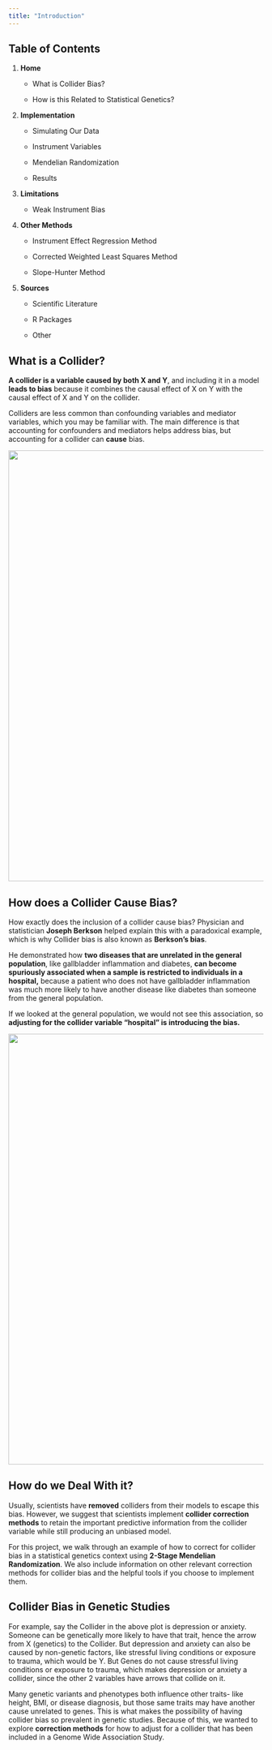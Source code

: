 ```yaml
---
title: "Introduction"
---
```



## **Table of Contents**

1.  **Home**

    -   What is Collider Bias?

    -   How is this Related to Statistical Genetics?

2.  **Implementation**

    -   Simulating Our Data
    
    -   Instrument Variables

    -   Mendelian Randomization

    -   Results

3.  **Limitations**

    -   Weak Instrument Bias

4.  **Other Methods**

    -   Instrument Effect Regression Method

    -   Corrected Weighted Least Squares Method

    -   Slope-Hunter Method

5.  **Sources**

    -   Scientific Literature

    -   R Packages

    -   Other

## **What is a Collider?**

**A collider is a variable caused by both X and Y**, and including it in a model **leads to bias** because it combines the causal effect of X on Y with the causal effect of X and Y on the collider. 

Colliders are less common than confounding variables and mediator variables, which you may be familiar with. The main difference is that accounting for confounders and mediators helps address bias, but accounting for a collider can **cause** bias.

![](images/Collider Basic DAG.png){width="850"}

## How does a Collider Cause Bias?

How exactly does the inclusion of a collider cause bias? Physician and statistician **Joseph Berkson** helped explain this with a paradoxical example, which is why Collider bias is also known as **Berkson’s bias**. 

He demonstrated how **two diseases that are unrelated in the general population**, like gallbladder inflammation and diabetes, **can become spuriously associated when a sample is restricted to individuals in a hospital,** because a patient who does not have gallbladder inflammation was much more likely to have another disease like diabetes than someone from the general population.

If we looked at the general population, we would not see this association, so **adjusting for the collider variable “hospital” is introducing the bias.**

![](images/Hospital DAG.png){width="850"}

## How do we Deal With it?

Usually, scientists have **removed** colliders from their models to escape this bias. However, we suggest that scientists implement **collider correction methods** to retain the important predictive information from the collider variable while still producing an unbiased model.

For this project, we walk through an example of how to correct for collider bias in a statistical genetics context using **2-Stage Mendelian Randomization**. We also include information on other relevant correction methods for collider bias and the helpful tools if you choose to implement them.

## Collider Bias in Genetic Studies

For example, say the Collider in the above plot is depression or anxiety. Someone can be genetically more likely to have that trait, hence the arrow from X (genetics) to the Collider. But depression and anxiety can also be caused by non-genetic factors, like stressful living conditions or exposure to trauma, which would be Y. But Genes do not cause stressful living conditions or exposure to trauma, which makes depression or anxiety a collider, since the other 2 variables have arrows that collide on it. 

Many genetic variants and phenotypes both influence other traits- like height, BMI, or disease diagnosis, but those same traits may have another cause unrelated to genes. This is what makes the possibility of having collider bias so prevalent in genetic studies. Because of this, we wanted to explore **correction methods** for how to adjust for a collider that has been included in a Genome Wide Association Study.




